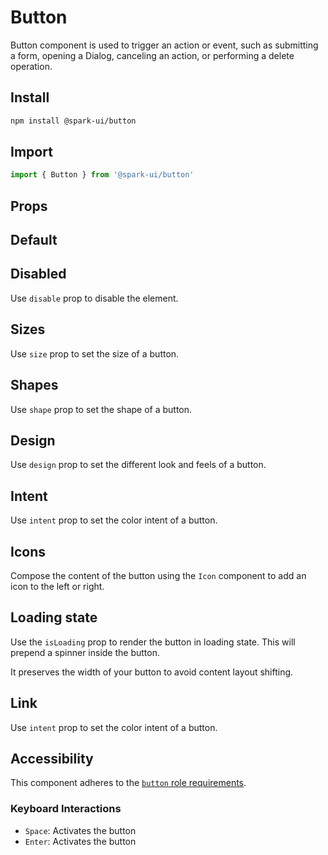 
<Meta of={ButtonStories} />

# Button

Button component is used to trigger an action or event, such as submitting a form, opening a Dialog, canceling an action, or performing a delete operation.

## Install

```sh
npm install @spark-ui/button
```

## Import

```js
import { Button } from '@spark-ui/button'
```

## Props

<ArgTypes of={Button} />

## Default

<Canvas of={ButtonStories.Default} />

## Disabled

Use `disable` prop to disable the element.

<Canvas of={ButtonStories.Disabled} />

## Sizes

Use `size` prop to set the size of a button.

<Canvas of={ButtonStories.Sizes} />

## Shapes

Use `shape` prop to set the shape of a button.

<Canvas of={ButtonStories.Shapes} />

## Design

Use `design` prop to set the different look and feels of a button.

<Canvas of={ButtonStories.Design} />

## Intent

Use `intent` prop to set the color intent of a button.

<Canvas of={ButtonStories.Intent} />

## Icons

Compose the content of the button using the `Icon` component to add an icon to the left or right.

<Canvas of={ButtonStories.Icons} />

## Loading state

Use the `isLoading` prop to render the button in loading state.
This will prepend a spinner inside the button.

It preserves the width of your button to avoid content layout shifting.

<Canvas of={ButtonStories.LoadingState} />

## Link

Use `intent` prop to set the color intent of a button.

<Canvas of={ButtonStories.Link} />

## Accessibility

This component adheres to the [`button` role requirements](https://www.w3.org/WAI/ARIA/apg/patterns/button).

### Keyboard Interactions

- `Space`: Activates the button
- `Enter`: Activates the button
